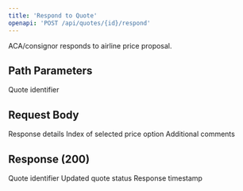 ```yaml
---
title: 'Respond to Quote'
openapi: 'POST /api/quotes/{id}/respond'
---
```


ACA/consignor responds to airline price proposal.

## Path Parameters

<ParamField path="id" type="string" required>
  Quote identifier
</ParamField>

## Request Body

<ParamField body="response" type="object" required>
  Response details

  <Expandable title="Response Properties">
    <ParamField body="selected_option" type="integer" required>
      Index of selected price option
    </ParamField>
    <ParamField body="comments" type="string">
      Additional comments
    </ParamField>
  </Expandable>
</ParamField>

## Response (200)

<ParamField status="200" type="object">
  <ParamField name="quote_id" type="string">
    Quote identifier
  </ParamField>
  <ParamField name="status" type="string">
    Updated quote status
  </ParamField>
  <ParamField name="responded_at" type="string" format="date-time">
    Response timestamp
  </ParamField>
</ParamField>
